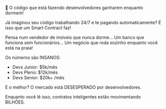 🤖 O código que está fazendo desenvolvedores ganharem enquanto dormem!

Já imaginou seu código trabalhando 24/7 e te pagando automaticamente?
É isso que um Smart Contract faz!

Pensa num vendedor de imóveis que nunca dorme...
Um banco que funciona sem funcionários...
Um negócio que roda sozinho enquanto você está na praia!

Os números são INSANOS:

- Devs Junior: $5k/mês
- Devs Pleno: $12k/mês
- Devs Senior: $20k+ /mês

E o melhor? O mercado está DESESPERADO por desenvolvedores.

Enquanto você lê isso, contratos inteligentes estão movimentando BILHÕES.
